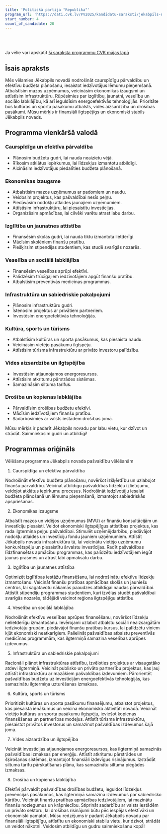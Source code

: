 ```yaml
---
title: 'Politiskā partija "Republika"'
program_url: 'https://dati.cvk.lv/PV2025/kandidatu-saraksti/jekabpils-novads/politiska-partija-republika'
start_number: 4
count_of_candidate: 20
---
```



<Badge text="Efektīva pārvaldība" variant="note" size="small" /> <Badge text="Ekonomikas izaugsme" variant="note" size="small" /> <Badge text="Izglītība un jaunatne" variant="note" size="small" /> <Badge text="Sociālā labklājība" variant="note" size="small" /> <Badge text="Infrastruktūras attīstība" variant="note" size="small" />

<br/><br/> 

<Card title='Šis ir mākslīga intelekta ģenerēts apraksts' icon='starlight'>
    Ja vēlie vari apskatīt <a href={frontmatter.program_url} target='_blank'>šī saraksta programmu CVK mājas lapā</a>
    </Card>

## Īsais apraksts

Mēs vēlamies Jēkabpils novadā nodrošināt caurspīdīgu pārvaldību un efektīvu budžeta plānošanu, iesaistot iedzīvotājus lēmumu pieņemšanā. Atbalstīsim mazos uzņēmumus, veicināsim ekonomikas izaugsmi un attīstīsim infrastruktūru. Rūpēsimies par izglītību, jaunatni, veselību un sociālo labklājību, kā arī ieguldīsim energoefektīvās tehnoloģijās. Prioritāte būs kultūras un sporta pasākumu atbalsts, vides aizsardzība un drošības pasākumi. Mūsu mērķis ir finansiāli ilgtspējīgs un ekonomiski stabils Jēkabpils novads.

## Programma vienkāršā valodā

### Caurspīdīga un efektīva pārvaldība
*   Plānosim budžetu gudri, lai nauda neaizietu vējā.
*   Rīkosim atklātus iepirkumus, lai līdzekļus izmantotu atbildīgi.
*   Aicināsim iedzīvotājus piedalīties budžeta plānošanā.

### Ekonomikas izaugsme
*   Atbalstīsim mazos uzņēmumus ar padomiem un naudu.
*   Veidosim projektus, kas pašvaldībai nesīs peļņu.
*   Piedāvāsim nodokļu atlaides jaunajiem uzņēmumiem.
*   Attīstīsim infrastruktūru, lai piesaistītu investīcijas.
*   Organizēsim apmācības, lai cilvēki varētu atrast labu darbu.

### Izglītība un jaunatnes attīstība
*   Finansēsim skolas gudri, lai nauda tiktu izmantota lietderīgi.
*   Mācīsim skolēniem finanšu pratību.
*   Piešķirsim stipendijas studentiem, kas studē svarīgās nozarēs.

### Veselība un sociālā labklājība
*   Finansēsim veselības aprūpi efektīvi.
*   Palīdzēsim trūcīgajiem iedzīvotājiem apgūt finanšu pratību.
*   Atbalstīsim preventīvās medicīnas programmas.

### Infrastruktūra un sabiedriskie pakalpojumi
*   Plānosim infrastruktūru gudri.
*   Īstenosim projektus ar privātiem partneriem.
*   Investēsim energoefektīvās tehnoloģijās.

### Kultūra, sports un tūrisms
*   Atbalstīsim kultūras un sporta pasākumus, kas piesaista naudu.
*   Veicināsim vietējo pasākumu ilgtspēju.
*   Attīstīsim tūrisma infrastruktūru ar privāto investoru palīdzību.

### Vides aizsardzība un ilgtspējība
*   Investēsim atjaunojamos energoresursos.
*   Attīstīsim atkritumu pārstrādes sistēmas.
*   Samazināsim siltuma tarifus.

### Drošība un kopienas labklājība
*   Pārvaldīsim drošības budžetu efektīvi.
*   Mācīsim iedzīvotājiem finanšu pratību.
*   Sadarbosimies ar valsts iestādēm drošības jomā.

Mūsu mērķis ir padarīt Jēkabpils novadu par labu vietu, kur dzīvot un strādāt. Saimniekosim gudri un atbildīgi!

## Programmas oriģināls

Vēlēšanu programma Jēkabpils novada pašvaldību vēlēšanām

1. Caurspīdīga un efektīva pārvaldība

Nodrošināt efektīvu budžeta plānošanu, novēršot izšķērdību un uzlabojot finanšu pārvaldību.
Veicināt atbildīgu pašvaldības līdzekļu izlietojumu, veidojot atklātus iepirkumu procesus.
Nodrošināt iedzīvotāju iesaisti budžeta plānošanā un lēmumu pieņemšanā, izmantojot sabiedriskās apspriešanas.

2. Ekonomikas izaugsme

Atbalstīt mazos un vidējos uzņēmumus (MVU) ar finanšu konsultācijām un investīciju piesaisti.
Veidot ekonomiski ilgtspējīgus attīstības projektus, kas rada ilgtermiņa peļņu pašvaldībai.
Stimulēt uzņēmējdarbību, piedāvājot nodokļu atlaides un investīciju fondu jauniem uzņēmumiem.
Attīstīt Jēkabpils novada infrastruktūru tā, lai veicinātu vietējo uzņēmumu konkurētspēju un piesaistītu ārvalstu investīcijas.
Radīt pašvaldības līdzfinansētas apmācību programmas, kas palīdzētu iedzīvotājiem iegūt jaunas prasmes un atrast labi apmaksātu darbu.

3. Izglītība un jaunatnes attīstība

Optimizēt izglītības iestāžu finansēšanu, lai nodrošinātu efektīvu līdzekļu izmantošanu.
Veicināt finanšu pratības apmācības skolās un jauniešu centros, lai sagatavotu nākamās paaudzes atbildīgai naudas pārvaldībai.
Attīstīt stipendiju programmas studentiem, kuri izvēlas studēt pašvaldībai svarīgās nozarēs, tādējādi veicinot reģiona ilgtspējīgu attīstību.

4. Veselība un sociālā labklājība

Nodrošināt efektīvu veselības aprūpes finansēšanu, novēršot līdzekļu nelietderīgu izmantošanu.
Ievērojami uzlabot atbalstu sociāli neaizsargātām iedzīvotāju grupām, piedāvājot finanšu pratības kursus, lai palīdzētu viņiem kļūt ekonomiski neatkarīgiem.
Palielināt pašvaldības atbalstu preventīvās medicīnas programmām, kas ilgtermiņā samazina veselības aprūpes izdevumus.

5. Infrastruktūra un sabiedriskie pakalpojumi

Racionāli plānot infrastruktūras attīstību, izvēloties projektus ar visaugstāko atdevi ilgtermiņā.
Veicināt publisko un privāto partnerību projektus, kas ļauj attīstīt infrastruktūru ar mazākiem pašvaldības izdevumiem.
Pārorientēt pašvaldības budžetu uz investīcijām energoefektīvās tehnoloģijās, kas samazinātu ilgtermiņa uzturēšanas izmaksas.

6. Kultūra, sports un tūrisms

Prioritizēt kultūras un sporta pasākumu finansējumu, atbalstot projektus, kas piesaista ienākumus un veicina ekonomisko aktivitāti novadā.
Veicināt vietējo kultūras un sporta pasākumu ilgtspēju, ieviešot kopienas finansēšanas un partnerības modeļus.
Attīstīt tūrisma infrastruktūru, piesaistot privātos investorus un samazinot pašvaldības izdevumus šajā jomā.

7. Vides aizsardzība un ilgtspējība

Veicināt investīcijas atjaunojamos energoresursos, kas ilgtermiņā samazinās pašvaldības izmaksas par enerģiju.
Attīstīt atkritumu pārstrādes un šķirošanas sistēmas, izmantojot finansiāli izdevīgus risinājumus.
Izstrādāt siltuma tarifu pārskatīšanas plānu, kas samazinātu siltuma piegādes izmaksas.

8. Drošība un kopienas labklājība

Efektīvi pārvaldīt pašvaldības drošības budžetu, ieguldot līdzekļus prevencijas pasākumos, kas ilgtermiņā samazina izdevumus par sabiedrisko kārtību.
Veicināt finanšu pratības apmācības iedzīvotājiem, lai mazinātu finanšu noziegumus un krāpniecību.
Stiprināt sadarbību ar valsts iestādēm un privāto sektoru, lai drošības risinājumi būtu pēc iespējas efektīvāki un ekonomiski pamatoti.
Mūsu redzējums ir padarīt Jēkabpils novadu par finansiāli ilgtspējīgu, attīstītu un ekonomiski stabilu vietu, kur dzīvot, strādāt un veidot nākotni. Veidosim atbildīgu un gudru saimniekošanu kopā!
